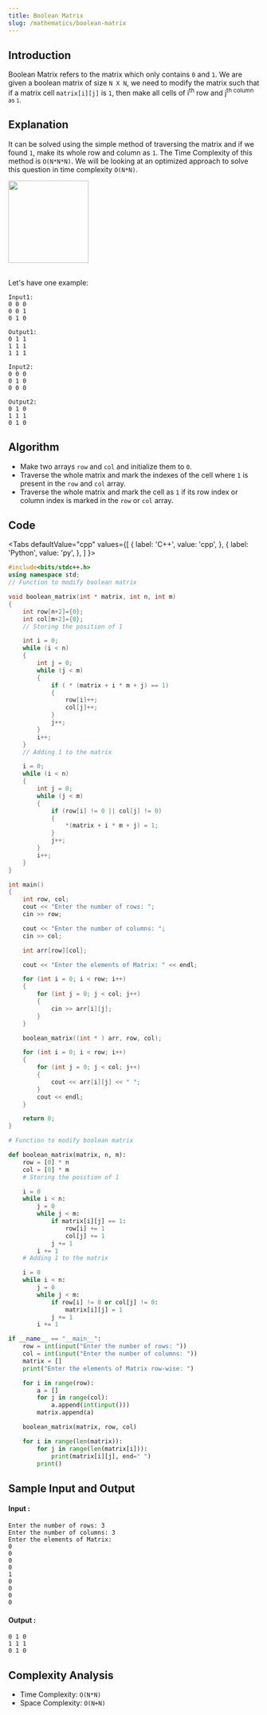 ```yaml
---
title: Boolean Matrix
slug: /mathematics/boolean-matrix
---
```


## Introduction

Boolean Matrix refers to the matrix which only contains `0` and `1`. We are given a boolean matrix of size `N X N`, we need to modify the matrix such that if a matrix cell `matrix[i][j]` is `1`, then make all cells of i<sup>th</sup> row and j<sup>th</th> column as `1`.

## Explanation 

It can be solved using the simple method of traversing the matrix and if we found `1`, make its whole row and column as `1`. The Time Complexity of this method is `O(N*N*N)`. We will be looking at an optimized approach to solve this question in time complexity `O(N*N)`.

<img src="https://i.imgur.com/W5yucjK.jpg" width="161" height="165" /><br/><br/>

Let's have one example: 
```
Input1:
0 0 0
0 0 1
0 1 0

Output1:
0 1 1
1 1 1
1 1 1

Input2:
0 0 0
0 1 0
0 0 0

Output2:
0 1 0
1 1 1
0 1 0
```

## Algorithm

- Make two arrays `row` and `col` and initialize them to `0`.
- Traverse the whole matrix and mark the indexes of the cell where `1` is present in the `row` and `col` array.
- Traverse the whole matrix and mark the cell as `1` if its row index or column index is marked in the `row` or `col` array.

## Code


<Tabs
  defaultValue="cpp"
  values={[
    { label: 'C++', value: 'cpp', },
    { label: 'Python', value: 'py', },
  ]
}>
<TabItem value="cpp">

```cpp
#include<bits/stdc++.h>
using namespace std;
// Function to modify boolean matrix

void boolean_matrix(int * matrix, int n, int m) 
{
    int row[n+2]={0};
    int col[m+2]={0};
    // Storing the position of 1

    int i = 0;
    while (i < n) 
    {
        int j = 0;
        while (j < m) 
        {
            if ( * (matrix + i * m + j) == 1) 
            {
                row[i]++;
                col[j]++;
            }
            j++;
        }
        i++;
    }
    // Adding 1 to the matrix

    i = 0;
    while (i < n) 
    {
        int j = 0;
        while (j < m) 
        {
            if (row[i] != 0 || col[j] != 0) 
            {
                *(matrix + i * m + j) = 1;
            }
            j++;
        }
        i++;
    }
}

int main() 
{
    int row, col;
    cout << "Enter the number of rows: ";
    cin >> row;

    cout << "Enter the number of columns: ";
    cin >> col;

    int arr[row][col];

    cout << "Enter the elements of Matrix: " << endl;

    for (int i = 0; i < row; i++) 
    {
        for (int j = 0; j < col; j++) 
        {
            cin >> arr[i][j];
        }
    }

    boolean_matrix((int * ) arr, row, col);

    for (int i = 0; i < row; i++) 
    {
        for (int j = 0; j < col; j++) 
        {
            cout << arr[i][j] << " ";
        }
        cout << endl;
    }

    return 0;
}
```
</TabItem>

<TabItem value="py">

```python   
# Function to modify boolean matrix

def boolean_matrix(matrix, n, m):
    row = [0] * n
    col = [0] * m
    # Storing the position of 1

    i = 0
    while i < n:
        j = 0
        while j < m:
            if matrix[i][j] == 1:
                row[i] += 1
                col[j] += 1
            j += 1
        i += 1
    # Adding 1 to the matrix

    i = 0
    while i < n:
        j = 0
        while j < m:
            if row[i] != 0 or col[j] != 0:
                matrix[i][j] = 1
            j += 1
        i += 1

if __name__ == "__main__":
    row = int(input("Enter the number of rows: "))
    col = int(input("Enter the number of columns: "))
    matrix = []
    print("Enter the elements of Matrix row-wise: ")

    for i in range(row):
        a = []
        for j in range(col):
            a.append(int(input()))
        matrix.append(a)

    boolean_matrix(matrix, row, col)

    for i in range(len(matrix)):
        for j in range(len(matrix[i])):
            print(matrix[i][j], end=" ")
        print()
```
</TabItem>

</Tabs>

## Sample Input and Output

#### Input :

```
Enter the number of rows: 3
Enter the number of columns: 3
Enter the elements of Matrix: 
0 
0 
0
0
1 
0
0 
0
0
```

#### Output :

```
0 1 0
1 1 1
0 1 0
```

## Complexity Analysis

- Time Complexity: `O(N*N)`
- Space Complexity: `O(N+N)`
